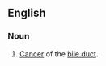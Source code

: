 ==English==
{{wikipedia}}
===Noun===
{{en-noun}}

#{{pathology}} [[cancer|Cancer]] of the [[bile duct]].